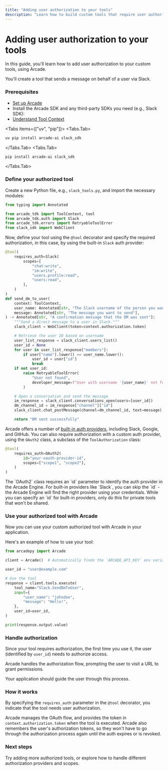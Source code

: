 ```yaml
---
title: "Adding user authorization to your tools"
description: "Learn how to build custom tools that require user authorization using Arcade"
---
```



# Adding user authorization to your tools

In this guide, you'll learn how to add user authorization to your custom tools, using Arcade.

You'll create a tool that sends a message on behalf of a user via Slack.

<Steps>

### Prerequisites

- [Set up Arcade](/home/quickstart)
- Install the Arcade SDK and any third-party SDKs you need (e.g., Slack SDK):
- [Understand Tool Context](/home/build-tools/tool-context)

<Tabs items={["uv", "pip"]}>
<Tabs.Tab>
```bash
uv pip install arcade-ai slack_sdk
```
</Tabs.Tab>
<Tabs.Tab>
```bash
pip install arcade-ai slack_sdk
```
</Tabs.Tab>
</Tabs>

### Define your authorized tool

Create a new Python file, e.g., `slack_tools.py`, and import the necessary modules:

```python
from typing import Annotated

from arcade_tdk import ToolContext, tool
from arcade_tdk.auth import Slack
from arcade_tdk.errors import RetryableToolError
from slack_sdk import WebClient
```

Now, define your tool using the `@tool` decorator and specify the required authorization, in this case, by using the built-in `Slack` auth provider:

```python
@tool(
    requires_auth=Slack(
        scopes=[
            "chat:write",
            "im:write",
            "users.profile:read",
            "users:read",
        ],
    )
)
def send_dm_to_user(
    context: ToolContext,
    user_name: Annotated[str, "The Slack username of the person you want to message"],
    message: Annotated[str, "The message you want to send"],
) -> Annotated[str, "A confirmation message that the DM was sent"]:
    """Send a direct message to a user in Slack."""
    slack_client = WebClient(token=context.authorization.token)

    # Retrieve the user ID based on username
    user_list_response = slack_client.users_list()
    user_id = None
    for user in user_list_response["members"]:
        if user["name"].lower() == user_name.lower():
            user_id = user["id"]
            break
    if not user_id:
        raise RetryableToolError(
            "User not found",
            developer_message=f"User with username '{user_name}' not found."
        )

    # Open a conversation and send the message
    im_response = slack_client.conversations_open(users=[user_id])
    dm_channel_id = im_response["channel"]["id"]
    slack_client.chat_postMessage(channel=dm_channel_id, text=message)

    return "DM sent successfully"
```

Arcade offers a number of [built-in auth providers](/home/auth-providers), including Slack, Google, and GitHub. You can also require authorization with a custom auth provider, using the `OAuth2` class, a subclass of the `ToolAuthorization` class:

```python
@tool(
    requires_auth=OAuth2(
        id="your-oauth-provider-id",
        scopes=["scope1", "scope2"],
    )
)
```

<Note>
  The `OAuth2` class requires an `id` parameter to identify the auth provider in the Arcade Engine. For built-in providers like `Slack`, you can skip the `id` - the Arcade Engine will find the right provider using your credentials. While you can specify an `id` for built-in providers, only do this for private tools that won't be shared.
</Note>

### Use your authorized tool with Arcade

Now you can use your custom authorized tool with Arcade in your application.

Here's an example of how to use your tool:

```python
from arcadepy import Arcade

client = Arcade()  # Automatically finds the `ARCADE_API_KEY` env variable

user_id = "user@example.com"

# Use the tool
response = client.tools.execute(
    tool_name="Slack.SendDmToUser",
    input={
        "user_name": "johndoe",
        "message": "Hello!",
    },
    user_id=user_id,
)

print(response.output.value)
```

### Handle authorization

Since your tool requires authorization, the first time you use it, the user (identified by `user_id`) needs to authorize access.

Arcade handles the authorization flow, prompting the user to visit a URL to grant permissions.

Your application should guide the user through this process.

</Steps>

### How it works

By specifying the `requires_auth` parameter in the `@tool` decorator, you indicate that the tool needs user authorization.

Arcade manages the OAuth flow, and provides the token in `context.authorization.token` when the tool is executed. Arcade also remembers the user's authorization tokens, so they won't have to go through the authorization process again until the auth expires or is revoked.

### Next steps

Try adding more authorized tools, or explore how to handle different authorization providers and scopes.
